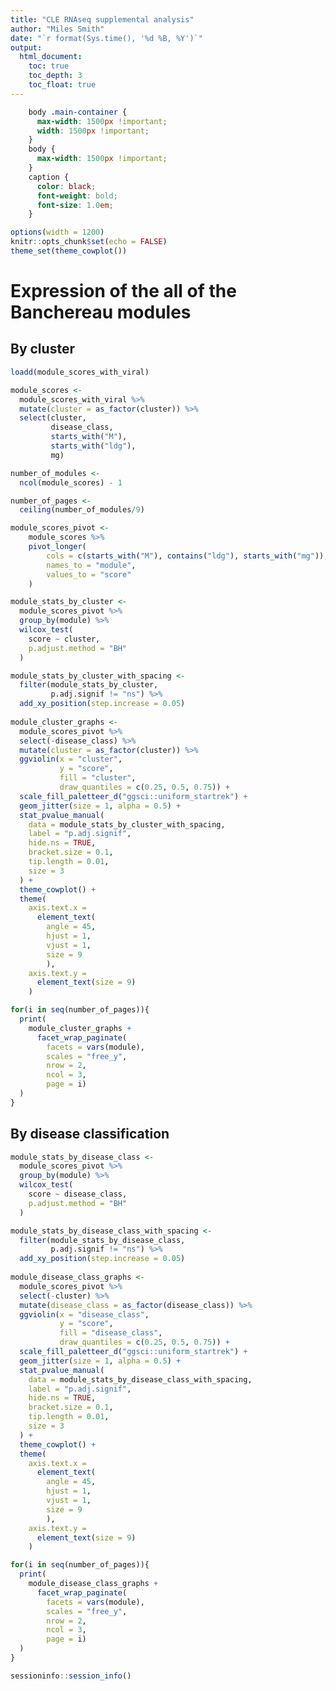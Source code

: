 ```yaml
---
title: "CLE RNAseq supplemental analysis"
author: "Miles Smith"
date: "`r format(Sys.time(), '%d %B, %Y')`"
output: 
  html_document:
    toc: true
    toc_depth: 3
    toc_float: true
---
```


```css
    body .main-container {
      max-width: 1500px !important;
      width: 1500px !important;
    }
    body {
      max-width: 1500px !important;
    }
    caption {
      color: black;
      font-weight: bold;
      font-size: 1.0em;
    }
```

```r
options(width = 1200)
knitr::opts_chunk$set(echo = FALSE)
theme_set(theme_cowplot())
```

# Expression of the all of the Banchereau modules {.tabset .tabset-fade .tabset-pills}

## By cluster
```r
loadd(module_scores_with_viral)

module_scores <- 
  module_scores_with_viral %>%
  mutate(cluster = as_factor(cluster)) %>%
  select(cluster,
         disease_class,
         starts_with("M"),
         starts_with("ldg"),
         mg)

number_of_modules <-
  ncol(module_scores) - 1

number_of_pages <-
  ceiling(number_of_modules/9)

module_scores_pivot <-
    module_scores %>%
    pivot_longer(
        cols = c(starts_with("M"), contains("ldg"), starts_with("mg")),
        names_to = "module",
        values_to = "score"
    )

module_stats_by_cluster <-
  module_scores_pivot %>%
  group_by(module) %>%
  wilcox_test(
    score ~ cluster,
    p.adjust.method = "BH"
  )

module_stats_by_cluster_with_spacing <-
  filter(module_stats_by_cluster,
         p.adj.signif != "ns") %>%
  add_xy_position(step.increase = 0.05)
  
module_cluster_graphs <-
  module_scores_pivot %>%
  select(-disease_class) %>%
  mutate(cluster = as_factor(cluster)) %>%
  ggviolin(x = "cluster",
           y = "score",
           fill = "cluster",
           draw_quantiles = c(0.25, 0.5, 0.75)) +
  scale_fill_paletteer_d("ggsci::uniform_startrek") +
  geom_jitter(size = 1, alpha = 0.5) +
  stat_pvalue_manual(
    data = module_stats_by_cluster_with_spacing,
    label = "p.adj.signif",
    hide.ns = TRUE,
    bracket.size = 0.1,
    tip.length = 0.01,
    size = 3
  ) +
  theme_cowplot() +
  theme(
    axis.text.x =
      element_text(
        angle = 45,
        hjust = 1,
        vjust = 1,
        size = 9
        ),
    axis.text.y =
      element_text(size = 9)
    )

for(i in seq(number_of_pages)){
  print(
    module_cluster_graphs +
      facet_wrap_paginate(
        facets = vars(module),
        scales = "free_y",
        nrow = 2,
        ncol = 3,
        page = i)
  )
}
```

## By disease classification
```r
module_stats_by_disease_class <-
  module_scores_pivot %>%
  group_by(module) %>%
  wilcox_test(
    score ~ disease_class,
    p.adjust.method = "BH"
  )

module_stats_by_disease_class_with_spacing <-
  filter(module_stats_by_disease_class,
         p.adj.signif != "ns") %>%
  add_xy_position(step.increase = 0.05)
  
module_disease_class_graphs <-
  module_scores_pivot %>%
  select(-cluster) %>%
  mutate(disease_class = as_factor(disease_class)) %>%
  ggviolin(x = "disease_class",
           y = "score",
           fill = "disease_class",
           draw_quantiles = c(0.25, 0.5, 0.75)) +
  scale_fill_paletteer_d("ggsci::uniform_startrek") +
  geom_jitter(size = 1, alpha = 0.5) +
  stat_pvalue_manual(
    data = module_stats_by_disease_class_with_spacing,
    label = "p.adj.signif",
    hide.ns = TRUE,
    bracket.size = 0.1,
    tip.length = 0.01,
    size = 3
  ) +
  theme_cowplot() +
  theme(
    axis.text.x =
      element_text(
        angle = 45,
        hjust = 1,
        vjust = 1,
        size = 9
        ),
    axis.text.y =
      element_text(size = 9)
    )

for(i in seq(number_of_pages)){
  print(
    module_disease_class_graphs +
      facet_wrap_paginate(
        facets = vars(module),
        scales = "free_y",
        nrow = 2,
        ncol = 3,
        page = i)
  )
}
```

```r
sessioninfo::session_info()
```
